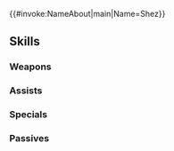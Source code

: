 {{#invoke:NameAbout|main|Name=Shez}}{{HeroPage Tabs}}
{{Hero Infobox
|Name=Shez
|Title=Keen Mercenary
|WeaponType=Green Axe
|MoveType=Infantry
|Person=Shez F
|Origin=Fire Emblem Warriors: Three Hopes
|Gender=Female
|actorEN=Dawn M. Bennett
|actorJP=富田美憂
|artist=とよた瑣織
|randomStartTime=2022-10-16T07:00:00Z
|additionDate=September 16, 2022
|releaseDate=September 16, 2022
|poolDate=October 6, 2022
|poolRarities=3,4
|cv1=12
|cv2=1100200
|TagID=シェズ女
|InternalID=853
|Properties=
|description=A mercenary who wandered Fódlan. Though ordinarily rational, a burning desire sleeps within her. Appears in Fire Emblem Warriors: Three Hopes.
}}
{{Stats Page
|Lv1HP=16|Lv1ATK=11|Lv1SPD=12|Lv1DEF=8|Lv1RES=8
|GRHP=50|GRATK=70|GRSPD=70|GRDEF=55|GRRES=60
}}
==Skills==
===Weapons===
{{Weapons Table
|weapon1=Iron Axe
|weapon1Default=1
|weapon1Unlock=1
|weapon2=Steel Axe
|weapon2Default=3
|weapon2Unlock=3
|weapon3=Silver Axe
|weapon3Default=4
|weapon3Unlock=3
|weapon4=Crimson War-Axe
|weapon4Default=5
|weapon4Unlock=5
}}
===Assists===
{{Assists Table}}
===Specials===
{{Specials Table
|special1=Night Sky
|special1Default=4
|special1Unlock=3
|special2=Glimmer
|special2Unlock=4
}}
===Passives===
{{Passives Table
|passiveA1=Life and Death 1
|passiveA2=Life and Death 2
|passiveA3=Life and Death 3
|passiveA1Unlock=3
|passiveA2Unlock=4
|passiveA3Unlock=5
|passiveB1=Dull Close 1
|passiveB2=Dull Close 2
|passiveB3=Dull Close 3
|passiveB1Unlock=1
|passiveB2Unlock=2
|passiveB3Unlock=4
}}
{{Heroes Navbox}}